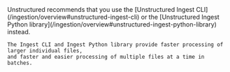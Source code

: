 <Warning>
    Unstructured recommends that you use the [Unstructured Ingest CLI](/ingestion/overview#unstructured-ingest-cli) or the 
    [Unstructured Ingest Python library](/ingestion/overview#unstructured-ingest-python-library) instead. 
    
    The Ingest CLI and Ingest Python library provide faster processing of larger individual files, 
    and faster and easier processing of multiple files at a time in batches.
</Warning>